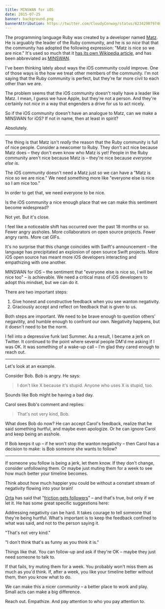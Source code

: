 ```yaml
---
title: MINSWAN for iOS
date: 2015-07-25
banner: background.png
bannerAttribution: https://twitter.com/CloudyConway/status/623429079748972544
---
```


The programming language Ruby was created by a developer named [Matz](https://en.wikipedia.org/wiki/Yukihiro_Matsumoto). He is arguably the leader of the Ruby community, and he is _so nice_ that that the community has adopted the following expression: "Matz is nice so we are nice." It's used so much that it [has its own Wikipedia article](https://en.wikipedia.org/wiki/MINASWAN), and has been abbreviated as [MINSWAN](http://blog.steveklabnik.com/posts/2011-08-19-matz-is-nice-so-we-are-nice).

I've been thinking lately about ways the iOS community could improve. One of those ways is the how we treat other members of the community. I'm not saying that the Ruby community is perfect, but they're far more civil to each other than we are.

The problem seems that the iOS community doesn't really have a leader like Matz. I mean, I guess we have Apple, but they're not a person. And they're certainly not _nice_ in a way that engenders a drive for us to act nicely.

So if the iOS community doesn't have an analogue to Matz, can we make a MINSWAN for iOS? If not in name, then at least in spirit?

Absolutely.

---

The thing is that Matz isn't _really_ the reason that the Ruby community is full of nice people. Consider a newcomer to Ruby. They don't act nice because Matz does – they don't even know who Matz is yet! People in the Ruby community aren't nice because Matz is – they're nice because _everyone else is_.

The iOS community doesn't need a Matz just so we can have a "Matz is nice so we are nice." We need something more like "everyone else is nice so I am nice too."

In order to get that, we need everyone to be nice.

Is the iOS community a nice enough place that we can make this sentiment become widespread?

Not yet. But it's close.

I feel like a noticeable shift has occurred over the past 18 months or so. Fewer angry assholes. More collaborators on open source projects. Fewer angry rants. More cat GIFs.

It's no surprise that this change coincides with Swift's announcement – the language has precipitated an explosion of open source Swift projects. More iOS open source has meant more iOS developers interacting and empathizing with one another.

MINSWAN for iOS – the sentiment that "everyone else is nice so, I will be nice too" – is achievable. We need a critical mass of iOS developers to adopt this mindset, but we can do it.

There are two important steps:

1. Give honest and constructive feedback when you see wanton negativity.
1. Graciously accept and reflect on feedback that is given to us.

Both steps are important. We need to be brave enough to question others' negavitity, and humble enough to confront our own. Negativity happens, but it doesn't need to be the norm.

I fell into a depressive funk last Summer. As a result, I became a jerk on Twitter. It continued to the point where several people DM'd me asking if I was OK. It was something of a wake-up call – I'm glad they cared enough to reach out.

---

Let's look at an example.

Consider Bob. Bob is angry. He says:

> I don't like X because it's stupid. Anyone who uses X is stupid, too.

Sounds like Bob might be having a bad day.

Carol sees Bob's comment and replies:

> That's not very kind, Bob.

What does Bob do now? He can accept Carol's feedback, realize that he said something hurtful, and maybe even apologize. Or he can ignore Carol and keep being an asshole.

If Bob keeps it up – if he won't stop the wanton negativity – then Carol has a decision to make: is Bob someone she wants to follow?

---

If someone you follow is being a jerk, let them know. If they don't change, consider unfollowing them. Or maybe just muting them for a week to see how much better your timeline becomes.

Think about how much happier you could be without a constant stream of negativity flowing into your brain!

<Tweet tweetID="624158166830477312" />

[Orta](http://twitter.com/orta) has said that "[friction gets followers](https://realm.io/news/altconf-orta-therox-being-nice-in-open-source/)" – and that's true, but only if we let it. He has some great specific suggestions here:

<SpeakerDeck videoID="84143e0681d0483d8bdb6ecc94b75bbf" />

Addressing negativity can be hard. It takes courage to tell someone that they're being hurtful. What's important is to keep the feedback confined to what was said, and not to the person saying it.

"That's not very kind."

"I don't think that's as funny as you think it is."

Things like that. You can follow-up and ask if they're OK – maybe they just need someone to talk to.

<Tweet tweetID="https://twitter.com/bontoJR/status/624207699090231297" />

If that fails, try muting them for a week. You probably won't miss them as much as you'd think. If, after a week, you like your timeline better without them, then you know what to do.

We can make this a nicer community – a better place to work and play. Small acts can make a big difference.

Reach out. Empathize. And pay attention to who you pay attention to.
